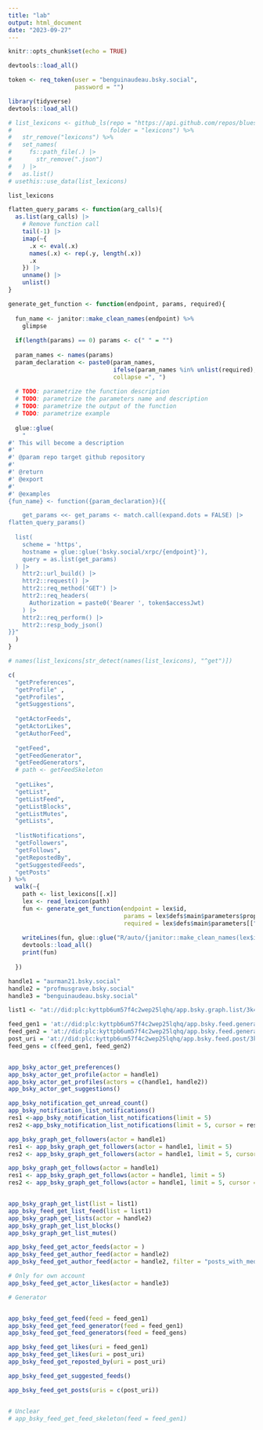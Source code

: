 ```yaml
---
title: "lab"
output: html_document
date: "2023-09-27"
---
```


```r
knitr::opts_chunk$set(echo = TRUE)
```

```r
devtools::load_all()
```


```r
token <- req_token(user = "benguinaudeau.bsky.social", 
                   password = "")
```


```r
library(tidyverse)
devtools::load_all()

# list_lexicons <- github_ls(repo = "https://api.github.com/repos/bluesky-social/atproto/contents", 
#                            folder = "lexicons") %>%
#   str_remove("lexicons") %>%
#   set_names(
#     fs::path_file(.) |>
#       str_remove(".json")
#   ) |>
#   as.list()
# usethis::use_data(list_lexicons)

list_lexicons
```


```r
flatten_query_params <- function(arg_calls){
  as.list(arg_calls) |>
    # Remove function call
    tail(-1) |>
    imap(~{
      .x <- eval(.x)
      names(.x) <- rep(.y, length(.x))
      .x
    }) |>
    unname() |>
    unlist()
}

generate_get_function <- function(endpoint, params, required){
  
  fun_name <- janitor::make_clean_names(endpoint) %>%
    glimpse
  
  if(length(params) == 0) params <- c(" " = "")
  
  param_names <- names(params)
  param_declaration <- paste0(param_names, 
                              ifelse(param_names %in% unlist(required), "", " = NULL"), 
                              collapse =", ")
  
  # TODO: parametrize the function description
  # TODO: parametrize the parameters name and description
  # TODO: parametrize the output of the function
  # TODO: parametrize example
  
  glue::glue(
    "
#' This will become a description
#'
#' @param repo target github repository
#'
#' @return 
#' @export
#'
#' @examples
{fun_name} <- function({param_declaration}){{

    get_params <<- get_params <- match.call(expand.dots = FALSE) |>
flatten_query_params()
  
  list(
    scheme = 'https', 
    hostname = glue::glue('bsky.social/xrpc/{endpoint}'),
    query = as.list(get_params)
  ) |>
    httr2::url_build() |>
    httr2::request() |> 
    httr2::req_method('GET') |>
    httr2::req_headers(
      Authorization = paste0('Bearer ', token$accessJwt)
    ) |> 
    httr2::req_perform() |> 
    httr2::resp_body_json()
}}"
  )
}
```


```r
# names(list_lexicons[str_detect(names(list_lexicons), "^get")])

c(
  "getPreferences",
  "getProfile" ,
  "getProfiles",
  "getSuggestions",
  
  "getActorFeeds",
  "getActorLikes",
  "getAuthorFeed",
  
  "getFeed",
  "getFeedGenerator",
  "getFeedGenerators",
  # path <- getFeedSkeleton
  
  "getLikes",
  "getList",
  "getListFeed",
  "getListBlocks",
  "getListMutes",
  "getLists",
  
  "listNotifications",
  "getFollowers",
  "getFollows",
  "getRepostedBy",
  "getSuggestedFeeds",
  "getPosts"
) %>%
  walk(~{
    path <- list_lexicons[[.x]]
    lex <- read_lexicon(path)
    fun <- generate_get_function(endpoint = lex$id, 
                                 params = lex$defs$main$parameters$properties, 
                                 required = lex$defs$main$parameters[["required"]])
    
    writeLines(fun, glue::glue("R/auto/{janitor::make_clean_names(lex$id)}.R"))
    devtools::load_all()
    print(fun)
    
  })

```

```r
handle1 = "aurman21.bsky.social"
handle2 = "profmusgrave.bsky.social"
handle3 = "benguinaudeau.bsky.social"

list1 <- "at://did:plc:kyttpb6um57f4c2wep25lqhq/app.bsky.graph.list/3k4diugcw3k2p"

feed_gen1 = 'at://did:plc:kyttpb6um57f4c2wep25lqhq/app.bsky.feed.generator/aaaevewijfbqy' # Polisky
feed_gen2 = 'at://did:plc:kyttpb6um57f4c2wep25lqhq/app.bsky.feed.generator/aaalfodybabzy' # Skynet
post_uri = 'at://did:plc:kyttpb6um57f4c2wep25lqhq/app.bsky.feed.post/3k7vuxaw6ew2n'
feed_gens = c(feed_gen1, feed_gen2)


app_bsky_actor_get_preferences()
app_bsky_actor_get_profile(actor = handle1)
app_bsky_actor_get_profiles(actors = c(handle1, handle2))
app_bsky_actor_get_suggestions()

app_bsky_notification_get_unread_count()
app_bsky_notification_list_notifications()
res1 <-app_bsky_notification_list_notifications(limit = 5)
res2 <-app_bsky_notification_list_notifications(limit = 5, cursor = res1$cursor)

app_bsky_graph_get_followers(actor = handle1)
res1 <- app_bsky_graph_get_followers(actor = handle1, limit = 5)
res2 <- app_bsky_graph_get_followers(actor = handle1, limit = 5, cursor = res2$cursor)

app_bsky_graph_get_follows(actor = handle1)
res1 <- app_bsky_graph_get_follows(actor = handle1, limit = 5)
res2 <- app_bsky_graph_get_follows(actor = handle1, limit = 5, cursor = res2$cursor)


app_bsky_graph_get_list(list = list1)
app_bsky_feed_get_list_feed(list = list1)
app_bsky_graph_get_lists(actor = handle2)
app_bsky_graph_get_list_blocks()
app_bsky_graph_get_list_mutes()

app_bsky_feed_get_actor_feeds(actor = )
app_bsky_feed_get_author_feed(actor = handle2)
app_bsky_feed_get_author_feed(actor = handle2, filter = "posts_with_media")

# Only for own account
app_bsky_feed_get_actor_likes(actor = handle3)

# Generator


app_bsky_feed_get_feed(feed = feed_gen1)
app_bsky_feed_get_feed_generator(feed = feed_gen1)
app_bsky_feed_get_feed_generators(feed = feed_gens)

app_bsky_feed_get_likes(uri = feed_gen1)
app_bsky_feed_get_likes(uri = post_uri)
app_bsky_feed_get_reposted_by(uri = post_uri)

app_bsky_feed_get_suggested_feeds()

app_bsky_feed_get_posts(uris = c(post_uri))


# Unclear
# app_bsky_feed_get_feed_skeleton(feed = feed_gen1)

```


